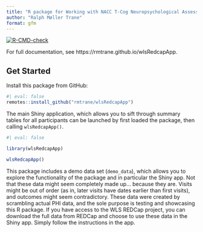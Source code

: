 ```yaml
---
title: "R package for Working with NACC T-Cog Neuropsychological Assessments"
author: "Ralph Møller Trane"
format: gfm
---
```


<!-- badges: start -->
  [![R-CMD-check](https://github.com/rmtrane/wlsRedcapApp/actions/workflows/R-CMD-check.yaml/badge.svg)](https://github.com/rmtrane/wlsRedcapApp/actions/workflows/R-CMD-check.yaml)
<!-- badges: end -->


For full documentation, see https://rmtrane.github.io/wlsRedcapApp. 

## Get Started

Install this package from GitHub:

```r
#| eval: false
remotes::install_github("rmtrane/wlsRedcapApp")
```

The main Shiny application, which allows you to sift through summary tables for all participants can be launched by first loaded the package, then calling `wlsRedcapApp()`. 

```r
#| eval: false

library(wlsRedcapApp)

wlsRedcapApp()
```

This package includes a demo data set (`demo_data`), which allows you to explore the functionality of the package and in particular the Shiny app. Not that these data might seem completely made up... because they are. Visits might be out of order (as in, later visits have dates earlier than first visits), and outcomes might seem contradictory. These data were created by scrambling actual PHI data, and the sole purpose is testing and showcasing this R package. If you have access to the WLS REDCap project, you can download the full data from REDCap and choose to use these data in the Shiny app. Simply follow the instructions in the app. 
